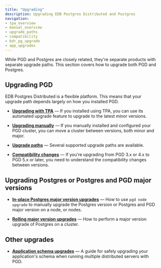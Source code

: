 ```yaml
---
title: "Upgrading"
description: Upgrading EDB Postgres Distributed and Postgres
navigation:
- tpa_overview
- manual_overview
- upgrade_paths
- compatibility
- bdr_pg_upgrade
- app_upgrades
---
```


While PGD and Postgres are closely related, they're separate products with separate upgrade paths. This section covers how to upgrade both PGD and Postgres.

## Upgrading PGD

EDB Postgres Distributed is a flexible platform. This means that your upgrade path depends largely on how you installed PGD.

* **[Upgrading with TPA](tpa_overview)** &mdash; If you installed using TPA, you can use its automated upgrade feature to upgrade to the latest minor versions.

* **[Upgrading manually](manual_overview)** &mdash; If you manually installed and configured your PGD cluster, you can move a cluster between versions, both minor and major.

* **[Upgrade paths](upgrade_paths)** &mdash; Several supported upgrade paths are available.

* **[Compatibility changes](compatibility)** &mdash; If you're upgrading from PGD 3.x or 4.x to PGD 5.x or later, you need to understand the compatibility changes between versions.


## Upgrading Postgres or Postgres and PGD major versions

* **[In-place Postgres major version upgrades](bdr_pg_upgrade)** &mdash; How to use `pgd node upgrade` to manually upgrade the Postgres version or Postgres and PGD major version on a node, or nodes.

* **[Rolling major version upgrades](upgrading_major_rolling)** &mdash; How to perform a major version upgrade of Postgres on a cluster.


## Other upgrades

* **[Application schema upgrades](app_upgrades)** &mdash; A guide for safely upgrading your application's schema when running multiple distributed servers with PGD.
